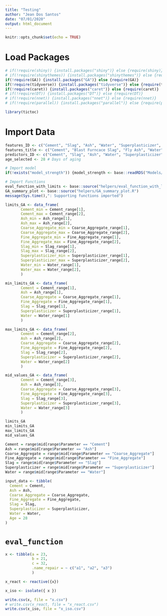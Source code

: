 ---
title: "Testing"
author: "Jean Dos Santos"
date: "07/01/2020"
output: html_document
---

```{r setup, include=FALSE}
knitr::opts_chunk$set(echo = TRUE)
```

# Load Packages

```{r}
# if(!require(shiny)) {install.packages("shiny")} else {require(shiny)}
# if(!require(shinythemes)) {install.packages("shinythemes")} else {require(shinythemes)}
if(!require(GA)) {install.packages("GA")} else {require(GA)}
if(!require(tidyverse)) {install.packages("tidyverse")} else {require(tidyverse)}
if(!require(caret)) {install.packages("caret")} else {require(caret)}
# if(!require(DT)) {install.packages("DT")} else {require(DT)}
# if(!require(nnet)) {install.packages("nnet")} else {require(nnet)}
# if(!require(parallel)) {install.packages("parallel")} else {require(parallel)}

library(tictoc)
```


# Import Data

```{r}
features_ID <- c("Cement", "Slag", "Ash", "Water", "Superplasticizer", "Coarse_Aggregate", "Fine_Aggregate", "Age", "Strength")
features_title <- c("Cement", "Blast Furncace Slag", "Fly Ash", "Water", "Superplasticizer", "Coarse Aggregate", "Fine Aggregate", "Age (days)", "Strength (MPa)")
predictors_ID <- c("Cement", "Slag", "Ash", "Water", "Superplasticizer", "Coarse_Aggregate", "Fine_Aggregate")
age_selected <- 28 # Days of aging

# Import model
if(!exists("model_strength")) {model_strength <- base::readRDS("Models/avNNet_model.rds")}

# Import Functions
eval_function_with_limits <- base::source("helpers/eval_function_with_limits.R")
GA_summary_plot <- base::source("helpers/GA_summary_plot.R")
message(Sys.time(),": Supporting functions imported")
```

```{r}
limits_GA <- data_frame(
       Cement_min = Cement_range[1],
       Cement_max = Cement_range[2],
       Ash_min = Ash_range[1],
       Ash_max = Ash_range[2],
       Coarse_Aggregate_min = Coarse_Aggregate_range[1],
       Coarse_Aggregate_max = Coarse_Aggregate_range[2],
       Fine_Aggregate_min = Fine_Aggregate_range[1],
       Fine_Aggregate_max = Fine_Aggregate_range[2],
       Slag_min = Slag_range[1],
       Slag_max = Slag_range[2],
       Superplasticizer_min = Superplasticizer_range[1],
       Superplasticizer_max = Superplasticizer_range[2],
       Water_min = Water_range[1],
       Water_max = Water_range[2],
       )

min_limits_GA <- data_frame(
       Cement = Cement_range[1],
       Ash = Ash_range[1],
       Coarse_Aggregate = Coarse_Aggregate_range[1],
       Fine_Aggregate = Fine_Aggregate_range[1],
       Slag = Slag_range[1],
       Superplasticizer = Superplasticizer_range[1],
       Water = Water_range[1]
       )

max_limits_GA <- data_frame(
       Cement = Cement_range[2],
       Ash = Ash_range[2],
       Coarse_Aggregate = Coarse_Aggregate_range[2],
       Fine_Aggregate = Fine_Aggregate_range[2],
       Slag = Slag_range[2],
       Superplasticizer = Superplasticizer_range[2],
       Water = Water_range[2]
       )

mid_values_GA <- data_frame(
       Cement = Cement_range[3],
       Ash = Ash_range[3],
       Coarse_Aggregate = Coarse_Aggregate_range[3],
       Fine_Aggregate = Fine_Aggregate_range[3],
       Slag = Slag_range[3],
       Superplasticizer = Superplasticizer_range[3],
       Water = Water_range[3]
       )

limits_GA
min_limits_GA
max_limits_GA
mid_values_GA
```

```{r}
Cement = range$mid[range$Parameter == "Cement"]
Ash = range$mid[range$Parameter == "Ash"]
Coarse_Aggregate = range$mid[range$Parameter == "Coarse_Aggregate"]
Fine_Aggregate = range$mid[range$Parameter == "Fine_Aggregate"]
Slag = range$mid[range$Parameter == "Slag"]
Superplasticizer = range$mid[range$Parameter == "Superplasticizer"]
Water = range$mid[range$Parameter == "Water"]

input_data <- tibble(
  Cement = Cement,
  Ash = Ash,
  Coarse_Aggregate = Coarse_Aggregate,
  Fine_Aggregate = Fine_Aggregate,
  Slag = Slag,
  Superplasticizer = Superplasticizer,
  Water = Water,
  Age = 28
)
```

# `eval_function`




```{r}
x <- tibble(a = 23, 
            b = 21, 
            c = 32,
            .name_repair = ~ c("a1", "a2", "a3")
            )

x_react <- reactive({x})

x_iso <- isolate({ x })

write.csv(x, file = "x.csv")
# write.csv(x_react, file = "x_react.csv")
write.csv(x_iso, file = "x_iso.csv")
```

























































































